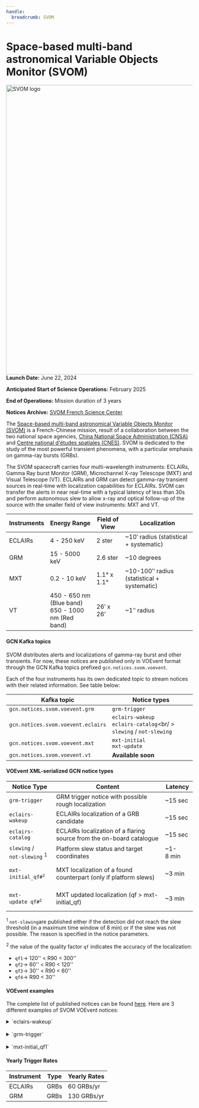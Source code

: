 ```yaml
---
handle:
  breadcrumb: SVOM
---
```



# Space-based multi-band astronomical Variable Objects Monitor (SVOM)

<img
  src={logo}
  align="right"
  width="818"
  height="780"
  alt="SVOM logo"
  className="grid-col-6 mobile-lg:grid-col-4 tablet:grid-col-2 desktop:grid-col-3 height-auto"
/>

**Launch Date:** June 22, 2024

**Anticipated Start of Science Operations:** February 2025

**End of Operations:** Mission duration of 3 years

**Notices Archive:** [SVOM French Science Center](https://fsc.svom.org/alerts)

The [Space-based multi-band astronomical Variable Objects Monitor (SVOM)](https://www.svom.eu/en/the-svom-mission/) is a French-Chinese mission, result of a collaboration between the two national space agencies, [China National Space Administration (CNSA)](https://www.cnsa.gov.cn/english/index.html) and [Centre national d'études spatiales (CNES)](https://cnes.fr/en/projects/svom). SVOM is dedicated to the study of the most powerful transient phenomena, with a particular emphasis on gamma-ray bursts (GRBs).

The SVOM spacecraft carries four multi-wavelength instruments: ECLAIRs, Gamma Ray burst Monitor (GRM), Microchannel X-ray Telescope (MXT) and Visual Telescope (VT). ECLAIRs and GRM can detect gamma-ray transient sources in real-time with localization capabilities for ECLAIRs. SVOM can transfer the alerts in near real-time with a typical latency of less than 30s and perform autonomous slew to allow x-ray and optical follow-up of the source with the smaller field of view instruments: MXT and VT.

 <div className="overflow-table">

| Instruments | Energy Range                                           | Field of View | Localization                               |
| ----------- | ------------------------------------------------------ | ------------- | ------------------------------------------ |
| ECLAIRs     | 4 - 250 keV                                            | 2 ster        | ~10ʹ radius (statistical + systematic)     |
| GRM         | 15 - 5000 keV                                          | 2.6 ster      | ~10 degrees                                |
| MXT         | 0.2 - 10 keV                                           | 1.1° x 1.1°   | ~10-100ʺ radius (statistical + systematic) |
| VT          | 450 - 650 nm (Blue band) <br/>650 - 1000 nm (Red band) | 26ʹ x 26'     | ~1ʺ radius                                 |

 </div>

#### GCN Kafka topics

SVOM distributes alerts and localizations of gamma-ray burst and other transients. For now, these notices are published only in VOEvent format through the GCN Kafka topics prefixed `gcn.notices.svom.voevent`.

Each of the four instruments has its own dedicated topic to stream notices with their related information. See table below:

 <div className="overflow-table">

| Kafka topic                        | Notice types                                                            |
| ---------------------------------- | ----------------------------------------------------------------------- |
| `gcn.notices.svom.voevent.grm`     | `grm-trigger`                                                           |
| `gcn.notices.svom.voevent.eclairs` | `eclairs-wakeup` <br/>`eclairs-catalog`<br/ > `slewing` / `not-slewing` |
| `gcn.notices.svom.voevent.mxt`     | `mxt-initial` <br/>`mxt-update`                                         |
| `gcn.notices.svom.voevent.vt`      | <b>Available soon</b>                                                   |

 </div>

#### VOEvent XML-serialized GCN notice types

 <div className="overflow-table">

| Notice Type                                | Content                                                              | Latency       |
| ------------------------------------------ | -------------------------------------------------------------------- | ------------- |
| `grm-trigger`                              | GRM trigger notice with possible rough localization                  | ~15 sec       |
| `eclairs-wakeup`                           | ECLAIRs localization of a GRB candidate                              | ~15 sec       |
| `eclairs-catalog`                          | ECLAIRs localization of a flaring source from the on-board catalogue | ~15 sec       |
| `slewing` /<br/>`not-slewing` <sup>1</sup> | Platform slew status and target coordinates                          | ~1-8&nbsp;min |
| <pre>`mxt-initial_qf#`<sup>2</sup></pre>   | MXT localization of a found counterpart (only if platform slews)     | ~3 min        |
| <pre>`mxt-update_qf#`<sup>2</sup></pre>    | MXT updated localization (qf > mxt-initial_qf)                       | ~3 min        |

 </div>

<sup>1</sup> `not-slewing`are published either if the detection did not reach
the slew threshold (in a maximum time window of 8 min) or if the slew was not
possible. The reason is specified in the notice parameters.

<sup>2</sup> the value of the quality factor `qf` indicates the accuracy
of the localization:
 - `qf1`&#8594; 120'' < R90 < 300''<br/>
 - `qf2`&#8594; 60'' < R90 < 120''<br/>
 - `qf3`&#8594; 30'' < R90 < 60''<br/>
 - `qf4`&#8594; R90 < 30''<br/>

#### VOEvent examples

The complete list of published notices can be found [here](https://fsc.svom.org/alerts). Here are 3 different examples of SVOM VOEvent notices:

<details>
    <summary>`eclairs-wakeup`</summary>
    ```xml
    <?xml version='1.0' encoding='UTF-8'?>
    <voe:VOEvent
      xmlns:xsi="http://www.w3.org/2001/XMLSchema-instance"
      xmlns:voe="http://www.ivoa.net/xml/VOEvent/v2.0"
      xsi:schemaLocation="http://www.ivoa.net/xml/VOEvent/v2.0 http://www.ivoa.net/xml/VOEvent/VOEvent-v2.0.xsd"
      version="2.0"
      role="observation"
      ivorn="ivo://org.svom/fsc#sbYYMMDDnn_eclairs-wakeup">
      <Who>
        <AuthorIVORN>ivo://org.svom/FSC</AuthorIVORN>
        <Author>
            <title>SVOM French Science Center</title>
            <shortName>FSC</shortName>
            <contactName>Timothe Roland</contactName>
            <contactEmail>svom-contact@cea.fr</contactEmail>
        </Author>
        <Date>2022-04-04T11:54:42</Date>
      </Who>
      <What>
        <Param name="Packet_Type"  value="202"/>
        <Param name="Pkt_Ser_Num"  value="1"/>
        <Param name="Instrument"   value="ECLAIRs"  ucd="instr"/>
        <Group name="Svom_Identifiers">
          <Param name="Notice_Level"  value="N1e"         ucd="meta.code.class"/>
          <Param name="Burst_Id"      value="sbYYMMDDnn"  ucd="meta.id"/>
        </Group>
        <Group name="Detection_Info">
          <Param name="SNR"                value="6.58"  unit="sigma"     ucd="stat.snr"/>
          <Param name="Time_Window_Start"  value="2022-04-04T11:54:30.2Z" ucd="time.start"/>
          <Param name="Time_Window_End"    value="2022-04-04T11:54:32.2Z" ucd="time.end"/>
          <Param name="Timescale"          value="2"     unit="s"         ucd="time.interval"/>
          <Param name="Lower_Energy_Bound" value="4"     unit="keV"       ucd="em.energy"/>
          <Param name="Upper_Energy_Bound" value="50"    unit="keV"       ucd="em.energy"/>
          <Param name="Trigger_Type"       value="count_rate"             ucd="instr.param"/>
        </Group>
        <Group name="Target_Info">
          <Param name="Galactic_Lon"  value="332.72"  unit="deg"  ucd="pos.galactic.lon"/>
          <Param name="Galactic_Lat"  value="-21.46"  unit="deg"  ucd="pos.galactic.lat"/>
          <Param name="Sun_Angle"     value="49.58"   unit="deg"  ucd="pos.angDistance"/>
          <Param name="Moon_Angle"    value="128.6"   unit="deg"  ucd="pos.angDistance"/>
        </Group>
        <Group name="Satellite_Info">
          <Param name="Slew_Status"          value="not_requested"       ucd="meta.code.status"/>
          <Param name="Sat_Attitude_Ra"      value="2.36"    unit="deg"  ucd="pos.eq.ra"/>
          <Param name="Sat_Attitude_Dec"     value="148.22"  unit="deg"  ucd="pos.eq.de"/>
          <Param name="Sat_Attitude_Roll"    value="63.22"   unit="deg"  ucd="pos.posAng"/>
          <Param name="Sat_Position_Lat"     value="39.97"   unit="deg"  ucd="pos.earth.lat"/>
          <Param name="Sat_Position_Lon"     value="116.39"  unit="deg"  ucd="pos.earth.lon"/>
          <Param name="Sat_Position_Height"  value="614"     unit="km"   ucd="pos.earth.altitude"/>
        </Group>
      </What>
      <WhereWhen>
        <ObsDataLocation>
          <ObservatoryLocation id="GEOLEO"/>
          <ObservationLocation>
            <AstroCoordSystem id="UTC-FK5-GEO"/>
            <AstroCoords coord_system_id="UTC-FK5-GEO">
              <Time unit="s">
                <TimeInstant>
                  <ISOTime>2022-04-04T11:54:30.2</ISOTime>
                </TimeInstant>
              </Time>
              <Position2D unit="deg">
                <Name1>RA</Name1>
                <Name2>Dec</Name2>
                <Value2>
                  <C1>50.4488</C1>
                  <C2>10.0041</C2>
                </Value2>
                <Error2Radius>0.2</Error2Radius>
              </Position2D>
            </AstroCoords>
          </ObservationLocation>
        </ObsDataLocation>
      </WhereWhen>
      <Why importance="0.7">
        <Inference probability="0.7">
          <Concept>process.variation.burst;em.gamma</Concept>
        </Inference>
      </Why>
      <How>
        <Description>N1e notice, data from ECLAIRs instrument</Description>
        <Reference uri="https://www.svom.eu/en/telescope-eclairs-en"/>
      </How>
    </voe:VOEvent>
    ```
</details>
<br/>

<details>
    <summary>`grm-trigger`</summary>
    ```xml
    <?xml version="1.0" encoding="UTF-8"?>
    <voe:VOEvent
      xmlns:voe="http://www.ivoa.net/xml/VOEvent/v2.0"
      xmlns:xsi="http://www.w3.org/2001/XMLSchema-instance"
      xsi:schemaLocation="http://www.ivoa.net/xml/VOEvent/v2.0 http://www.ivoa.net/xml/VOEvent/VOEvent-v2.0.xsd"
      version="2.0"
      role="observation"
      ivorn="ivo://org.svom/fsc#sb25020701_grm-trigger">
      <Who>
        <AuthorIVORN>ivo://org.svom/FSC</AuthorIVORN>
        <Date>2025-02-07T07:14:22</Date>
        <Author>
          <title>SVOM French Science Center</title>
          <shortName>FSC</shortName>
          <contactName>Timothe Roland</contactName>
          <contactEmail>svom-contact@cea.fr</contactEmail>
        </Author>
      </Who>
      <What>
        <Param name="Packet_Type"  value="201"  ucd="meta.id"/>
        <Param name="Pkt_Ser_Num"  value="1"    ucd="meta.id"/>
        <Param name="Instrument"   value="GRM"  ucd="instr"/>
        <Group name="Svom_Identifiers">
          <Param name="Notice_Level"  value="N1g"         ucd="meta.id"/>
          <Param name="Burst_Id"      value="sb25020701"  ucd="meta.id"/>
        </Group>
        <Group name="Detection_Info">
          <Param name="SNR"                value="9.20"   unit="sigma"      ucd="stat.snr"/>
          <Param name="Timescale"          value="4.0"    unit="s"          ucd="time.interval"/>
          <Param name="Time_Window_Start"  value="2025-02-07T07:14:06.000Z" ucd="time.start"/>
          <Param name="Time_Window_End"    value="2025-02-07T07:14:10.000Z" ucd="time.end"/>
          <Param name="Lower_Energy_Bound" value="14.23"  unit="keV"        ucd="em.energy"/>
          <Param name="Upper_Energy_Bound" value="31.31"  unit="keV"        ucd="em.energy"/>
          <Param name="Triggered_GRDs"     value="101"                      ucd="instr.param"/>
        </Group>
        <Group name="Satellite_Info">
          <Param name="Attitude_Ra"    value="148.96"  unit="deg"  ucd="instr.param"/>
          <Param name="Attitude_Dec"   value="-17.74"  unit="deg"  ucd="instr.param"/>
          <Param name="Attitude_Roll"  value="194.06"  unit="deg"  ucd="instr.param"/>
        </Group>
      </What>
      <WhereWhen>
        <ObsDataLocation>
          <ObservatoryLocation id="GEOLEO"/>
          <ObservationLocation>
            <AstroCoordSystem id="UTC-ICRS-GEO"/>
            <AstroCoords coord_system_id="UTC-ICRS-GEO">
              <Time unit="s">
                <TimeInstant>
                  <ISOTime>2025-02-07T07:14:06</ISOTime>
                </TimeInstant>
              </Time>
            </AstroCoords>
          </ObservationLocation>
        </ObsDataLocation>
      </WhereWhen>
      <Why importance="0.61">
        <Inference probability="0.61">
          <Concept>process.variation.burst;em.gamma</Concept>
        </Inference>
      </Why>
      <How>
        <Description>N1g notice, data from GRM</Description>
        <Reference uri="https://www.svom.eu/en/grm-gamma-ray-burst-monitor-en/"/>
      </How>
    </voe:VOEvent>
```

</details>
<br/>

<details>
    <summary>`mxt-initial_qf1`</summary>
    ```xml
    <?xml version="1.0" encoding="UTF-8"?>
    <voe:VOEvent
      xmlns:voe="http://www.ivoa.net/xml/VOEvent/v2.0"
      xmlns:xsi="http://www.w3.org/2001/XMLSchema-instance"
      xsi:schemaLocation="http://www.ivoa.net/xml/VOEvent/v2.0 http://www.ivoa.net/xml/VOEvent/VOEvent-v2.0.xsd"
      version="2.0"
      role="observation"
      ivorn="ivo://org.svom/fsc#sb25020504_mxt-initial_qf1">
      <Who>
        <AuthorIVORN>ivo://org.svom/FSC</AuthorIVORN>
        <Date>2025-02-05T21:41:59</Date>
        <Author>
          <title>SVOM French Science Center</title>
          <shortName>FSC</shortName>
          <contactName>Timothe Roland</contactName>
          <contactEmail>svom-contact@cea.fr</contactEmail>
        </Author>
      </Who>
      <What>
        <Param name="Packet_Type" value="209" ucd="meta.id"/>
        <Param name="Pkt_Ser_Num" value="1"   ucd="meta.id"/>
        <Param name="Instrument"  value="MXT" ucd="instr"/>
        <Group name="Svom_Identifiers">
          <Param name="Notice_Level"  value="N2m"        ucd="meta.id"/>
          <Param name="Burst_Id"      value="sb25020504" ucd="meta.id"/>
        </Group>
        <Group name="Detection_Info">
          <Param name="SNR"        value="92.00" unit="sigma"          ucd="stat.snr"/>
          <Param name="Mean_Flux"  value="0.43"  unit="erg.cm^-2.s^-1" ucd="phot.flux"/>
          <Param name="Flux_Error" value="0.66"  unit="erg.cm^-2.s^-1" ucd="phot.flux"/>
        </Group>
        <Group name="Target_Info">
          <Param name="Within_ECLAIRs_R90" value="False"                ucd="instr.param"/>
          <Param name="ECLAIRs_Angle"      value="2.46"   unit="arcmin" ucd="pos.angDistance"/>
          <Param name="Galactic_Lon"       value="186.88" unit="deg"    ucd="pos.galactic.lon"/>
          <Param name="Galactic_Lat"       value="22.52"  unit="deg"    ucd="pos.galactic.lat"/>
          <Param name="Moon_Angle"         value="55.52"  unit="deg"    ucd="pos.angDistance"/>
          <Param name="Sun_Angle"          value="151.19" unit="deg"    ucd="pos.angDistance"/>
        </Group>
        <Group name="Satellite_Info">
          <Param name="Use_VT_Attitude" value="True"              ucd="instr.param"/>
          <Param name="Attitude_Ra"     value="139.61" unit="deg" ucd="instr.param"/>
          <Param name="Attitude_Dec"    value="16.30"  unit="deg" ucd="instr.param"/>
          <Param name="Attitude_Roll"   value="344.09" unit="deg" ucd="instr.param"/>
        </Group>
      </What>
      <WhereWhen>
        <ObsDataLocation>
          <ObservatoryLocation id="GEOLEO"/>
          <ObservationLocation>
            <AstroCoordSystem id="UTC-ICRS-GEO"/>
            <AstroCoords coord_system_id="UTC-ICRS-GEO">
              <Time unit="s">
                <TimeInstant>
                  <ISOTime>2025-02-05T21:34:31.974000</ISOTime>
                </TimeInstant>
              </Time>
              <Position2D unit="deg">
                <Name1>RA</Name1>
                <Name2>Dec</Name2>
                <Value2>
                  <C1>113.4980</C1>
                  <C2>32.3892</C2>
                </Value2>
                <Error2Radius>0.0356</Error2Radius>
              </Position2D>
            </AstroCoords>
          </ObservationLocation>
        </ObsDataLocation>
      </WhereWhen>
      <Why importance="1.00">
        <Inference probability="1.00">
          <Concept>process.variation.burst;em.gamma</Concept>
        </Inference>
      </Why>
      <How>
        <Description>N2m notice, data from MXT</Description>
        <Reference uri="https://www.svom.eu/en/mxt-microchannel-x-ray-telescope-en/"/>
      </How>
      <Citations>
        <EventIVORN cite="followup">ivo://org.svom/fsc#sb25020504_eclairs-refined</EventIVORN>
        <EventIVORN cite="followup">ivo://org.svom/fsc#sb25020504_slewing</EventIVORN>
      </Citations>
    </voe:VOEvent>
    ```
</details>

#### Yearly Trigger Rates

 <div className="overflow-table">

| Instrument | Type | Yearly Rates |
| ---------- | ---- | ------------ |
| ECLAIRs    | GRBs | 60 GRBs/yr   |
| GRM        | GRBs | 130 GRBs/yr  |

 </div>
